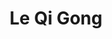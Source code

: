 ---
expert: ""
metadata:
  title: "Le Qi Gong - Out of the Books"
  description: >-
    Rencontre avec Christophe Boot
  robots:
    index: true
    follow: true
published: true
title: "Le Qi Gong"
description: >-
  Rencontre avec Christophe Boot
publishDate: 2023-11-06T00:00:00.000Z
category: live
tags:
  - live
  - education
image: "https://i.ytimg.com/vi/SHH_vpa6QIw/sddefault.jpg"
duration: "38min"
media:
  type: "youtube"
  videoUrl: "https://www.youtube.com/watch?v=SHH_vpa6QIw"
---
